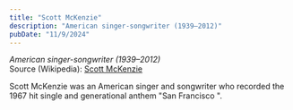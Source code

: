 ```yaml
---
title: "Scott McKenzie"
description: "American singer-songwriter (1939–2012)"
pubDate: "11/9/2024"
---
```


*American singer-songwriter (1939–2012)*  
Source (Wikipedia): [Scott McKenzie][1]

Scott McKenzie was an American singer and songwriter who recorded the 1967 hit single and generational anthem "San Francisco ".

[1]: https://en.wikipedia.org/wiki/Scott_McKenzie
